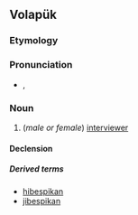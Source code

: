 ==Volapük==

===Etymology===
{{suffix|bespik|an|lang=vo}}

===Pronunciation===
* {{IPA|[bespiˈkan]|lang=vo}}, {{X-SAMPA|[bespi"kan]}}

===Noun===
{{vo-noun}}

# (''male or female'') [[interviewer]]

====Declension====
{{vo-decl-noun}}

=====Derived terms=====
* [[hibespikan]]
* [[jibespikan]]